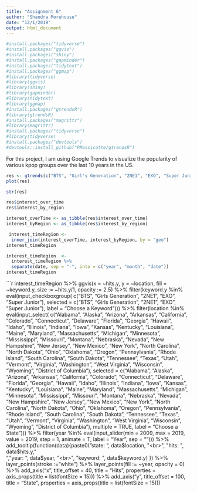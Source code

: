 ```yaml
---
title: "Assignment 6"
author: "Shandra Morehouse"
date: "12/1/2019"
output: html_document
---
```


```r
#install.packages("tidyverse")
#install.packages("ggvis")
#install.packages("shiny")
#install.packages("gapminder")
#install.packages("tidytext")
#install.packages("ggmap")
#library(tidyverse)
#library(ggvis)
#library(shiny)
#library(gapminder)
#library(tidytext)
#library(ggmap)
#install.packages("gtrendsR")
#library(gtrendsR)
#install.packages("magrittr")
#library(magrittr)
#install.packages("tidyverse")
#library(tidyverse)
#install.packages("devtools")
#devtools::install_github("PMassicotte/gtrendsR")
```


For this project, I am using Google Trends to visualize the popularity of various kpop groups over the last 10 years in the US. 

```r
res <- gtrends(c("BTS", "Girl's Generation", "2NE1", "EXO", "Super Junior"), time = "2009-01-01 2019-10-31", low_search_volume = T, geo = "US")
plot(res)
```

```r
str(res)
```

```r
res$interest_over_time
res$interest_by_region
```

```r
interest_overTime <- as_tibble(res$interest_over_time)
interest_byRegion <- as_tibble(res$interest_by_region)
```


```r
 interest_timeRegion <- 
  inner_join(interest_overTime, interest_byRegion, by = "geo")
interest_timeRegion
```

```r

interest_timeRegion  <-
  interest_timeRegion %>%
  separate(date, sep = "-", into = c("year", "month", "date"))
interest_timeRegion
```


```r
interest_timeRegion %>%
  ggvis(x = ~hits.y,
        y = ~location,
        fill = ~keyword.y,
        size := ~hits.y/1,
        opacity := 2.5) %>%
  filter(keyword.y %in% 
         eval(input_checkboxgroup(
         c("BTS", "Girls Generation", "2NE1", "EXO", "Super Junior"), 
         selected = c("BTS", "Girls Generation", "2NE1", "EXO", "Super Junior"),
         label = "Choose a Keyword"))) %>%
   filter(location %in% 
         eval(input_select(
         c("Alabama", "Alaska", "Arizona", "Arkansas", "California", "Colorado", "Connecticut", "Delaware", "Florida", "Georgia", "Hawaii", "Idaho", "Illinois", "Indiana", "Iowa", "Kansas", "Kentucky", "Louisiana", "Maine", "Maryland", "Massachusetts", "Michigan", "Minnesota", "Mississippi", "Missouri", "Montana", "Nebraska", "Nevada", "New Hampshire", "New Jersey", "New Mexico", "New York", "North Carolina", "North Dakota", "Ohio", "Oklahoma", "Oregon", "Pennsylvania", "Rhode Island", "South Carolina", "South Dakota", "Tennessee", "Texas", "Utah", "Vermont", "Virginia", "Washington", "West Virginia", "Wisconsin", "Wyoming", "District of Columbia"), 
        selected = c("Alabama", "Alaska", "Arizona", "Arkansas", "California", "Colorado", "Connecticut", "Delaware", "Florida", "Georgia", "Hawaii", "Idaho", "Illinois", "Indiana", "Iowa", "Kansas", "Kentucky", "Louisiana", "Maine", "Maryland", "Massachusetts", "Michigan", "Minnesota", "Mississippi", "Missouri", "Montana", "Nebraska", "Nevada", "New Hampshire", "New Jersey", "New Mexico", "New York", "North Carolina", "North Dakota", "Ohio", "Oklahoma", "Oregon", "Pennsylvania", "Rhode Island", "South Carolina", "South Dakota", "Tennessee", "Texas", "Utah", "Vermont", "Virginia", "Washington", "West Virginia", "Wisconsin", "Wyoming", "District of Columbia"),
        multiple = TRUE, 
        label = "Choose a State"))) %>%
  filter(year %in% 
           eval(input_slider(min = 2009, max = 2019, value = 2019, 
              step = 1, animate = T, 
            label = "Year", sep = ""))) %>%
  add_tooltip(function(data){paste0(
    "state: ", data$location, "<br>",
    "hits: ", data$hits.y, "<br>",
    "year: ", data$year, "<br>",
    "keyword: ", data$keyword.y) }) %>%
  layer_points(stroke := "white") %>%
  layer_points(fill := ~year, 
               opacity = 0) %>%
   add_axis("x", title_offset = 40, title = "Hits", properties = axis_props(title = list(fontSize = 15))) %>%
  add_axis("y", title_offset = 100, title = "State", properties = axis_props(title = list(fontSize = 15)))

